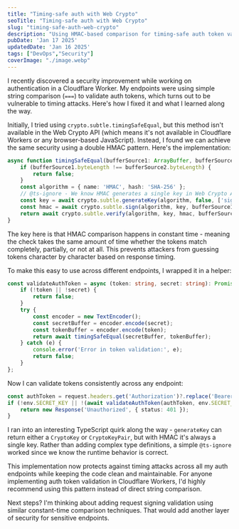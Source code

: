 ```yaml
---
title: "Timing-safe auth with Web Crypto"
seoTitle: "Timing-safe auth with Web Crypto"
slug: "timing-safe-auth-web-crypto"
description: "Using HMAC-based comparison for timing-safe auth token validation in Web Crypto applications"
pubDate: 'Jan 17 2025'
updatedDate: 'Jan 16 2025'
tags: ["DevOps","Security"]
coverImage: "./image.webp"
---
```


I recently discovered a security improvement while working on authentication in a Cloudflare Worker. My endpoints were using simple string comparison (`===`) to validate auth tokens, which turns out to be vulnerable to timing attacks. Here's how I fixed it and what I learned along the way.

Initially, I tried using `crypto.subtle.timingSafeEqual`, but this method isn't available in the Web Crypto API (which means it's not available in Cloudflare Workers or any browser-based JavaScript). Instead, I found we can achieve the same security using a double HMAC pattern. Here's the implementation:

```typescript
async function timingSafeEqual(bufferSource1: ArrayBuffer, bufferSource2: ArrayBuffer): Promise<boolean> {
    if (bufferSource1.byteLength !== bufferSource2.byteLength) {
        return false;
    }
    const algorithm = { name: 'HMAC', hash: 'SHA-256' };
    // @ts-ignore - We know HMAC generates a single key in Web Crypto API
    const key = await crypto.subtle.generateKey(algorithm, false, ['sign', 'verify']);
    const hmac = await crypto.subtle.sign(algorithm, key, bufferSource1);
    return await crypto.subtle.verify(algorithm, key, hmac, bufferSource2);
}
```

The key here is that HMAC comparison happens in constant time - meaning the check takes the same amount of time whether the tokens match completely, partially, or not at all. This prevents attackers from guessing tokens character by character based on response timing.

To make this easy to use across different endpoints, I wrapped it in a helper:

```typescript
const validateAuthToken = async (token: string, secret: string): Promise<boolean> => {
    if (!token || !secret) {
        return false;
    }
    try {
        const encoder = new TextEncoder();
        const secretBuffer = encoder.encode(secret);
        const tokenBuffer = encoder.encode(token);
        return await timingSafeEqual(secretBuffer, tokenBuffer);
    } catch (e) {
        console.error('Error in token validation:', e);
        return false;
    }
};
```

Now I can validate tokens consistently across any endpoint:

```typescript
const authToken = request.headers.get('Authorization')?.replace('Bearer ', '') || '';
if (!env.SECRET_KEY || !(await validateAuthToken(authToken, env.SECRET_KEY))) {
    return new Response('Unauthorized', { status: 401 });
}
```

I ran into an interesting TypeScript quirk along the way - `generateKey` can return either a `CryptoKey` or `CryptoKeyPair`, but with HMAC it's always a single key. Rather than adding complex type definitions, a simple `@ts-ignore` worked since we know the runtime behavior is correct.

This implementation now protects against timing attacks across all my auth endpoints while keeping the code clean and maintainable. For anyone implementing auth token validation in Cloudflare Workers, I'd highly recommend using this pattern instead of direct string comparison.

Next steps? I'm thinking about adding request signing validation using similar constant-time comparison techniques. That would add another layer of security for sensitive endpoints.
